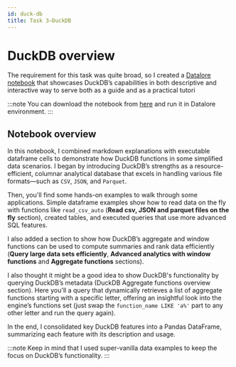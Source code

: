 ```yaml
---
id: duck-db
title: Task 3–DuckDB
---
```


# DuckDB overview

The requirement for this task was quite broad, so I created a [Datalore notebook](../../assets/duckdb-notebook.zip) that showcases DuckDB’s capabilities in both descriptive and interactive way to serve both as a guide and as a practical tutori

:::note
You can download the notebook from [here](../../assets/duckdb-notebook.zip) and run it in Datalore environment.
:::

## Notebook overview

In this notebook, I combined markdown explanations with executable dataframe cells to demonstrate how DuckDB functions in some simplified data scenarios. I began by introducing DuckDB’s strengths as a resource-efficient, columnar analytical database that excels in handling various file formats—such as `CSV`, `JSON`, and `Parquet`.

Then, you'll find some hands-on examples to walk through some applications. Simple dataframe examples show how to read data on the fly with functions like `read_csv_auto` (**Read csv, JSON and parquet files on the fly** section), created tables, and executed queries that use more advanced SQL features.

I also added a section to show how DuckDB’s aggregate and window functions can be used to compute summaries and rank data efficiently (**Query large data sets efficiently**, **Advanced analytics with window functions** and **Aggregate functions** sections).

I also thought it might be a good idea to show DuckDB's functionality by querying DuckDB’s metadata (DuckDB Aggregate functions overview section). Here you'll a query that dynamically retrieves a list of aggregate functions starting with a specific letter, offering an insightful look into the engine’s functions set (just swap the `function_name LIKE 'a%'` part to any other letter and run the query again).

In the end, I consolidated key DuckDB features into a Pandas DataFrame, summarizing each feature with its description and usage.

:::note
Keep in mind that I used super-vanilla data examples to keep the focus on DuckDB’s functionality.
:::